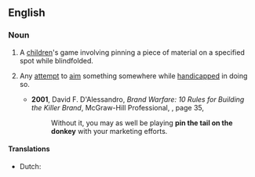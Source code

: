 ==English==
{{Wikipedia}}

===Noun===
{{en-noun|-}}

# {{lb|en|games}} A [[child]]ren's game involving pinning a piece of material on a specified spot while blindfolded.
# {{lb|en|by extension}} Any [[attempt]] to [[aim]] something somewhere while [[handicap]]ped in doing so.
#* '''2001''', David F. D'Alessandro, ''Brand Warfare: 10 Rules for Building the Killer Brand'', McGraw-Hill Professional, {{ISBN|0071398503}}, page 35,
#*: Without it, you may as well be playing '''pin the tail on the donkey''' with your marketing efforts.

====Translations====
{{trans-top|A [[child]]ren's game involving pinning a piece of material on a specified spot while blindfolded.}}
* Dutch: {{t|nl|ezeltje-prik}}
{{trans-mid}}
{{trans-bottom}}
